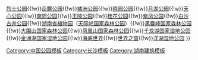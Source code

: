 {{Navbox
|name=长沙公园
|title=长沙公园
|listclass = hlist
| state = {{{state|autocollapse}}}

|group1= 名称
|list1=  [[湘江风光带]]{{!w}}[[湖南烈士公园|烈士公园]]{{!w}}[[岳麓山|岳麓公园]]{{!w}}[[橘子洲|橘洲公园]]{{!w}}[[长沙晓园公园|晓园公园]]{{!w}}[[月湖公园 (长沙)|月湖公园]]{{!w}}[[天心阁|天心公园]]{{!w}}[[长沙南郊公园|南郊公园]]{{!w}}[[长沙王陵公园|王陵公园]]{{!w}}[[桂花公园]]{{!w}}[[长沙紫凤公园|紫凤公园]]{{!w}}[[白沙古井|白沙古井公园]]{{!w}}[[湖南省植物园]]（[[湖南省植物园|天际岭国家森林公园]]）{{!w}}[[黑麋峰|黑麋峰国家森林公园]]{{!w}}[[大围山 (湖南省)|大围山国家森林公园]]{{!w}}[[湖南凤凰山国家森林公园|凤凰山国家森林公园]]{{!w}}[[千龙湖国家湿地公园]]{{!w}}[[宁乡金洲湖国家湿地公园|金洲湖国家湿地公园]]{{!w}}[[长沙海底世界|海底世界]]{{!w}}[[世界之窗 (长沙)|世界之窗]]{{!w}}[[洋湖湿地公园]]
}}
<noinclude>
{{collapsible option}}
[[Category:中国公园模板]]
[[Category:长沙模板]]
[[Category:湖南建筑模板]]
</noinclude>